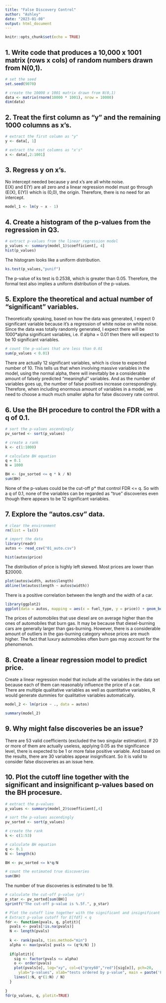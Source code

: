 ```yaml
---
title: "False Discovery Control"
author: "Ashley"
date: "2023-01-08"
output: html_document
---
```


```r
knitr::opts_chunk$set(echo = TRUE)
```

## 1. Write code that produces a 10,000 x 1001 matrix (rows x cols) of random numbers drawn from N(0,1).
```r
# set the seed 
set.seed(9070)

# create the 10000 x 1001 matrix drawn from N(0,1)
data <- matrix(rnorm(10000 * 1001), nrow = 10000)
dim(data)
```


## 2. Treat the first column as “y” and the remaining 1000 columns as x’s.
```r
# extract the first column as "y"
y <- data[, 1]

# extract the rest columns as "x's"
x <- data[,2:1001]
```


## 3. Regress y on x’s.

No intercept needed because y and x's are all white noise.  
E(X) and E(Y) are all zero and a linear regression model must go through (E(X), E(Y)) which is (0,0), the origin. Therefore, there is no need for an intercept.
```r
model_1 <- lm(y ~ x - 1)
```


## 4. Create a histogram of the p-values from the regression in Q3. 
```r
# extract p-values from the linear regression model
p_values <- summary(model_1)$coefficient[, 4]
hist(p_values)
```

The histogram looks like a uniform distribution.


```r
ks.test(p_values,"punif")
```

The p-value of ks test is 0.2538, which is greater than 0.05. Therefore, the formal test also implies a uniform distribution of the p-values.


## 5. Explore the theoretical and actual number of "significant" variables.

Theoretically speaking, based on how the data was generated, I expect 0 significant variable because it's a regression of white noise on white noise. Since the data was totally randomly generated, I expect there will be 1000*alpha significant variables, i.e. if alpha = 0.01 then there will expect to be 10 significant variables. 
```r
# count the p-values that are less than 0.01
sum(p_values < 0.01)
```

There are actually 12 significant variables, which is close to expected number of 10. This tells us that when involving massive variables in the model, using the normal alpha, there will inevitably be a considerable amount of falsely predicted "meaningful" variables. And as the number of variables goes up, the number of false positives increase correspondingly. Therefore, when including enormous amount of variables in a model, we need to choose a much much smaller alpha for false discovery rate control.


## 6. Use the BH procedure to control the FDR with a q of 0.1.
```r
# sort the p-values ascendingly
pv_sorted <- sort(p_values)

# create a rank
k <- c(1:1000)

# calculate BH equation
q = 0.1
N = 1000

BH <- (pv_sorted <= q * k / N)
sum(BH)
```

None of the p-values could be the cut-off p* that control FDR <= q. So with a q of 0.1, none of the variables can be regarded as "true" discoveries even though there appears to be 12 significant variables.


## 7. Explore the “autos.csv” data.
```r
# clear the environment
rm(list = ls())

# import the data
library(readr)
autos <- read_csv("01_auto.csv")
```

```r
hist(autos$price)
```

The distribution of price is highly left skewed. Most prices are lower than $20000.


```r
plot(autos$width, autos$length)
abline(lm(autos$length ~ autos$width))
```

There is a positive correlation between the length and the width of a car.


```r
library(ggplot2)
ggplot(data = autos, mapping = aes(x = fuel_type, y = price)) + geom_boxplot()
```

The prices of automobiles that use diesel are on average higher than the ones of automobiles that burn gas. It may be because that diesel-burning cars are generally larger than gas-burning. However, there is a considerable amount of outliers in the gas-burning category whose prices are much higher. The fact that luxury automobiles often burn gas may account for the phenomenon. 


## 8. Create a linear regression model to predict price.

Create a linear regression model that include all the variables in the data set because each of them can reasonably influence the price of a car.  
There are multiple qualitative variables as well as quantitative variables, R would generate dummies for qualitative variables automatically.
```r
model_2 <- lm(price ~ ., data = autos)

summary(model_2)
```


## 9. Why might false discoveries be an issue?
There are 53 valid coefficients (excluded the two singular estimation). If 20 or more of them are actually useless, applying 0.05 as the significance level, there is expected to be 1 or more false positive variable. And based on the results, there are 30 variables appear insignificant. So it is valid to consider false discoveries as an issue here.


## 10. Plot the cutoff line together with the significant and insignificant p-values based on the BH procesure.
```r
# extract the p-values
p_values <- summary(model_2)$coefficient[,4]

# sort the p-values ascendingly
pv_sorted <- sort(p_values)

# create the rank
k <- c(1:53)

# calculate BH equation
q <- 0.1
N <- length(k)

BH <- pv_sorted <= k*q/N

# count the estimated true discoveries
sum(BH)
```

The number of true discoveries is estimated to be 19.


```r
# calculate the cut-off p-value (p*)
p_star <- pv_sorted[sum(BH)]
sprintf("The cut-off p-value is %.5f.", p_star)
```

```r
# Plot the cutoff line together with the significant and insignificant p-values
# Extract p-value cutoff for E[fdf] < q
fdr <- function(pvals, q, plotit){
  pvals <- pvals[!is.na(pvals)]
  N <- length(pvals)
  
  k <- rank(pvals, ties.method="min")
  alpha <- max(pvals[ pvals <= (q*k/N) ])
  
  if(plotit){
    sig <- factor(pvals <= alpha)
    o <- order(pvals)
    plot(pvals[o], log="xy", col=c("grey60","red")[sig[o]], pch=20, 
      ylab="p-values", xlab="tests ordered by p-value", main = paste('FDR =',q))
    lines(1:N, q*(1:N) / N)
  }
  
}
fdr(p_values, q, plotit=TRUE)
```

